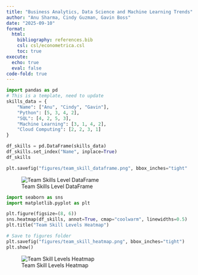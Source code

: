 ```yaml
---
title: "Business Analytics, Data Science and Machine Learning Trends"
author: "Anu Sharma, Cindy Guzman, Gavin Boss"
date: "2025-09-10"
format:
  html:
    bibliography: references.bib
    csl: csl/econometrica.csl
    toc: true
execute:
  echo: true
  eval: false
code-fold: true
---
```


```python
import pandas as pd
# This is a template, need to update
skills_data = {
    "Name": ["Anu", "Cindy", "Gavin"],
    "Python": [5, 3, 4, 2],
    "SQL": [4, 2, 5, 3],
    "Machine Learning": [3, 1, 4, 2],
    "Cloud Computing": [2, 2, 3, 1]
}

df_skills = pd.DataFrame(skills_data)
df_skills.set_index("Name", inplace=True)
df_skills 

plt.savefig("figures/team_skill_dataframe.png", bbox_inches="tight"
```

![Team Skills Level DataFrame](figures/team_skill_dataframe.png)

```python
import seaborn as sns
import matplotlib.pyplot as plt

plt.figure(figsize=(8, 6))
sns.heatmap(df_skills, annot=True, cmap="coolwarm", linewidths=0.5)
plt.title("Team Skill Levels Heatmap")

# Save to figures folder
plt.savefig("figures/team_skill_heatmap.png", bbox_inches="tight")
plt.show()
```
![Team Skill Levels Heatmap](figures/team_skill_heatmap.png)